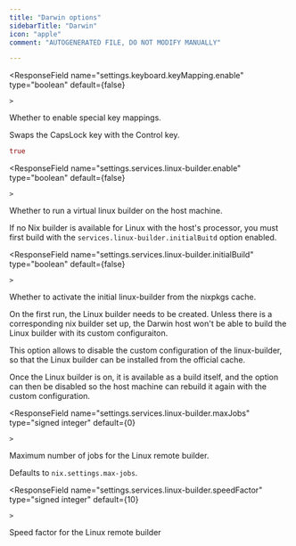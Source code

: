 ```yaml
---
title: "Darwin options"
sidebarTitle: "Darwin"
icon: "apple"
comment: "AUTOGENERATED FILE, DO NOT MODIFY MANUALLY"

---
```

<ResponseField
    name="settings.keyboard.keyMapping.enable"
    type="boolean"
    default={false}
    
    >
  Whether to enable special key mappings.
  
Swaps the CapsLock key with the Control key.
  ```nix Example
true
```

</ResponseField>

<ResponseField
    name="settings.services.linux-builder.enable"
    type="boolean"
    default={false}
    
    >
  Whether to run a virtual linux builder on the host machine.

<Warning>If no Nix builder is available for Linux with the host's processor, you must first build with the `services.linux-builder.initialBuitd` option enabled.</Warning>

  
</ResponseField>

<ResponseField
    name="settings.services.linux-builder.initialBuild"
    type="boolean"
    default={false}
    
    >
  Whether to activate the initial linux-builder from the nixpkgs cache.

On the first run, the Linux builder needs to be created. Unless there is a corresponding nix builder set up,
the Darwin host won't be able to build the Linux builder with its custom configuraiton.

This option allows to disable the custom configuration of the linux-builder,
so that the Linux builder can be installed from the official cache.

Once the Linux builder is on, it is available as a build itself, and the option can then be disabled
so the host machine can rebuild it again with the custom configuration.

  
</ResponseField>

<ResponseField
    name="settings.services.linux-builder.maxJobs"
    type="signed integer"
    default={0}
    
    >
  Maximum number of jobs for the Linux remote builder.

Defaults to `nix.settings.max-jobs`.

  
</ResponseField>

<ResponseField
    name="settings.services.linux-builder.speedFactor"
    type="signed integer"
    default={10}
    
    >
  Speed factor for the Linux remote builder
  
</ResponseField>

